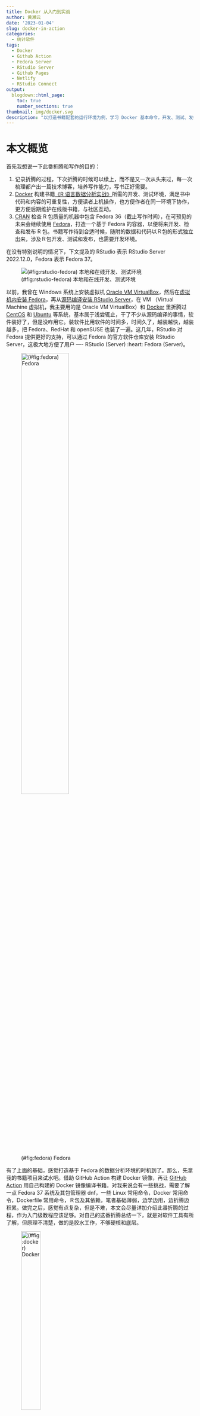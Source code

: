 ```yaml
---
title: Docker 从入门到实战
author: 黄湘云
date: '2023-01-04'
slug: docker-in-action
categories:
  - 统计软件
tags:
  - Docker
  - Github Action
  - Fedora Server
  - RStudio Server
  - Github Pages
  - Netlify
  - RStudio Connect
output:
  blogdown::html_page:
    toc: true
    number_sections: true
thumbnail: img/docker.svg
description: "以打造书籍配套的运行环境为例，学习 Docker 基本命令，开发、测试、发布 Docker 镜像，利用 Github Action 在线构建和发布 Docker 镜像，并测试和发布书稿。"
---
```


<!-- 
为什么要做这件事
做这件事的困难有哪些
是怎么处理这些困难的
做完后有哪些经验教训
后面还可以做哪些事情
文章层次结构先确定下
 -->

# 本文概览 {#overview}

首先我想说一下此番折腾和写作的目的：

1.  记录折腾的过程，下次折腾的时候可以续上，而不是又一次从头来过，每一次梳理都产出一篇技术博客，培养写作能力，写书正好需要。
1.  [Docker](https://www.docker.com/) 构建书籍[《R 语言数据分析实战》](https://github.com/XiangyunHuang/data-analysis-in-action)所需的开发、测试环境，满足书中代码和内容的可重复性，方便读者上机操作，也方便作者在同一环境下协作，更方便后期维护在线版书籍，与社区互动。
1.  [CRAN](https://cran.r-project.org/) 检查 R 包质量的机器中包含 Fedora 36（截止写作时间），在可预见的未来会继续使用 [Fedora](https://getfedora.org/)，打造一个基于 Fedora 的容器，以便将来开发、检查和发布 R 包。书籍写作待到合适时候，随附的数据和代码以Ｒ包的形式独立出来，涉及Ｒ包开发、测试和发布，也需要开发环境。

::: rmdtip
在没有特别说明的情况下，下文提及的 RStudio 表示 RStudio Server 2022.12.0，Fedora 表示 Fedora 37。
:::


![(\#fig:rstudio-fedora) 本地和在线开发、测试环境](img/rstudio-fedora.svg)


以前，我曾在 Windows 系统上安装虚拟机 [Oracle VM VirtualBox](https://www.virtualbox.org/)，然后在[虚拟机内安装 Fedora](/2020/05/linux-distribution/)，再从[源码编译安装 RStudio Server](/2019/05/rstudio-server-fedora/)，在 VM （Virtual Machine 虚拟机，我主要用的是 Oracle VM VirtualBox）和 [Docker](https://www.docker.com/) 里折腾过 [CentOS](https://www.centos.org/) 和 [Ubuntu](https://ubuntu.com/download/server) 等系统，基本属于浅尝辄止，干了不少从源码编译的事情，软件装好了，但是没咋用它。装软件比用软件的时间多，时间久了，越装越快，越装越多，把 Fedora、RedHat 和 openSUSE 也装了一遍。这几年，RStudio 对 Fedora 提供更好的支持，可以通过 Fedora 的官方软件仓库安装 RStudio Server，这极大地方便了用户 ---- RStudio (Server) :heart: Fedora (Server)。

![(\#fig:fedora) Fedora](img/fedora-logo.svg){ width=55% }

有了上面的基础，感觉打造基于 Fedora 的数据分析环境的时机到了。那么，先拿我的书籍项目来试水吧。借助 GitHub Action 构建 Docker 镜像，再让 [GitHub Action](https://docs.github.com/en/actions) 用自己构建的 Docker 镜像编译书籍。对我来说会有一些挑战，需要了解一点 Fedora 37 系统及其包管理器 dnf，一些 Linux 常用命令，Docker 常用命令，Dockerfile 常用命令，Ｒ包及其依赖，笔者基础薄弱，边学边用，边折腾边积累。做完之后，感觉有点复杂，但是不难，本文会尽量详加介绍此番折腾的过程，作为入门级教程应该足够。对自己的这番折腾总结一下，就是对软件工具有所了解，但原理不清楚，做的是胶水工作，不够硬核和底层。

![(\#fig:docker) Docker](img/docker.svg){ width=35% }

Docker 镜像以打包的方式处理依赖问题。其一软件依赖，比如书籍项目要求 Ｒ版本 4.2.0 及以上，截止本文发布时间，[tensorflow](https://github.com/tensorflow/tensorflow) 要求 Python 3.7 至 3.10。在不从源码编译的情况下，Fedora 37 只有 Python 3.11.x，Fedora 36 仅支持 R 4.1.x。其二 Ｒ包依赖，从Ｒ包官网了解 R 包依赖及其对系统软件的依赖。这次直接使用 Fedora 37 了事，不想在 Fedora 36 上从源码编译 R 软件，而 tensorflow 过段时间肯定会支持新版本 Python 3.11.x[^r-devel]。在构建 Docker 镜像时，没有从源码编译 R、[Python](https://www.python.org/)、[TinyTeX](https://github.com/rstudio/tinytex-releases) 等软件，是因为 Fedora 系统更新快，内置的软件版本比较新，足够满足书籍开发所需，用不着从源码编译，也省心省力，何乐不为。

[^r-devel]: 以前从源码编译软件的事情没少干，比如[从源码安装最新的开发版 R 软件](/2019/05/r-devel-ubuntu/)，[在 Fedora Server 上从源码安装 RStudio Server](/2019/05/rstudio-server-fedora/)。

目前打包了两个 Docker 镜像，本地开发推荐标准版 Docker 镜像，包含 Ｒ 软件、常见系统依赖、RStudio Server。本地复现书籍内容推荐专业版 Docker 镜像，包含更多的 Ｒ包、更多的系统依赖、Python [虚拟环境](https://github.com/pypa/virtualenv)、[CmdStan](https://github.com/stan-dev/cmdstan) 框架、配置 [Quarto](https://quarto.org/) 及 [Pandoc](https://github.com/jgm/pandoc) 等。专业版是在标准版的基础上又添加许多书籍开发和测试的软件工具。因为知道书籍项目的依赖很多，又存在前述诸多不熟悉的地方，开发 Dockerfile 是分阶段进行的，首先在本地开发的标准版 Dockerfile，然后是专业版，期间又学习了 GitHub Action，利用 GitHub Action提供的环境构建专业版 Docker 镜像。[GitHub Action 是基于虚拟机的](https://github.com/actions/runner-images)，使用自定义容器的目的是方便维护和复现书籍内容，提供可重复性的重要支持。

![(\#fig:data-analysis) 《R 语言数据分析实战》](img/data-analysis.svg)


下面的入门篇和进阶篇是围绕两个 Dockerfile 文件展开的，都在书籍仓库里 ---
<https://github.com/XiangyunHuang/data-analysis-in-action>。将本文和 Dockerfile 文件对照看，既具体到细节又不失整体的概况。

-  [`fedora_rstudio.Dockerfile`](https://github.com/XiangyunHuang/data-analysis-in-action/blob/main/fedora_rstudio.Dockerfile) 对应标准版 Docker 镜像
-  [`fedora_rstudio_pro.Dockerfile`](https://github.com/XiangyunHuang/data-analysis-in-action/blob/main/fedora_rstudio_pro.Dockerfile) 对应专业版 Docker 镜像


当本文学习完，相信读者可以基于**任意**操作系统**任意**项目搭建环境，构建 Docker 镜像，复杂如 [rocker](https://github.com/rocker-org/rocker) 项目和[rstudio-docker-products](https://github.com/rstudio/rstudio-docker-products)项目也不难掌握。

# 开发 Dockerfile --- 入门篇 {#develop-dockerfile}


Dockerfile 文件主要包含一系列命令操作，看起来像是将 Shell 命令搬迁到文件中。接下来陆续介绍 Dockerfile 里的内容，让我们一起来制作和使用 Docker 镜像吧，这首先涉及一些基础的 Docker 命令。

|命令|含义|
|:--|:----|
|docker login| 登陆账户|
|docker logout| 登出账户|
|docker pull| 拉取镜像|
|docker run | 创建容器|
|docker exec| 运行命令|
|docker build| 构建镜像|
|docker push| 推送镜像|
|docker images| 查看镜像|
|docker rmi | 删除镜像|
|docker commit| 容器快照|
|docker ps| 查看容器|
|docker rm | 删除容器|
|docker start| 启动容器 |
|docker stop| 停止容器|


了解以上命令足够完成 Docker 入门和本文所涉及的项目，更多命令和详细介绍可参见书籍[《Docker 从入门到实践》](https://yeasy.gitbook.io/docker_practice/)。

## 登陆 Dockerhub

首先从 Docker 官网 <https://www.docker.com/> 下载和安装 Docker 桌面客户端软件，然后在 Docker Hub 上注册账户 <https://hub.docker.com/>。

```bash
echo "$DOCKER_PASSWORD" | docker login -u "$DOCKER_USERNAME" --password-stdin
```

- `DOCKER_USERNAME` 用户名
- `DOCKER_PASSWORD` 密码

## 拉取 Fedora 镜像

```
docker pull fedora:37
```

## 创建并进入容器

```
# 创建容器
docker run -itd -p 8484:8787 --name=daar \
  --privileged=true -v "/${PWD}:/home/rstudio" \
  -e USER=docker -e PASSWORD=docker123 fedora:37

# 进入容器
docker exec -it daar bash
```

`--privileged=true`
:   有时候，我们需要以管理员权限安装一些系统软件，比如 `sudo dnf install optipng`

`--name` 
:  给容器取名字 daar

`-i`
:  即 ` --interactive` 交互模式运行，让 STDIN （标准输入）开着

`-t`
:  即 `--tty` 分配一个 pseudo-TTY （终端模拟器，伪终端）

`-d` 
:  即 `--detach=false` 默认在后台运行容器

`-p` 
:  即 `--publish` 指定容器暴露的端口，`8484:8787` 表示主机端口 8484 映射容器端口 8787，这是主机和容器之间通信的一种方式

`-e` 
:  即 `--env` 指定环境变量，供容器使用

`-v` 
:  即 `--volume` 挂载主机目录到容器中的目录，主机和容器共享目录，这也是一种通信


## 配置标准用户账户


先创建非 root 的普通用户账户，如下创建用户组 staff，再创建用户 docker 并把它添加到 staff 组中，最后设置密码。

```
# 添加用户组 staff 及用户 docker
groupadd staff \
  && useradd -g staff -d /home/docker docker
# 设置用户 docker 的密码为 docker123
echo 'docker:docker123' | chpasswd
```

如果用户账户及密码不对，则登陆 RStudio Server 时会报下面的错误。

```
Error: Incorrect or invalid username/password
```

![(\#fig:rstudio-server-account)配置标准账户](img/rstudio-server-login-error.png){ width=55% }

::: rmdwarn
RStudio Server 不允许以 root 账户登陆的，必须创建普通账户，可以给普通账户授予管理员权限，安装系统软件。
:::

还可以顺便添加到 `/etc/sudoers` 文件中，以便使用 sudo 命令。下面将 docker 用户添加到 sudoers 文件中，以后可以在 RStudio 的 Terminal 窗口中使用 sudo 命令安装系统仓库中的软件。

```
echo "docker	ALL=(ALL) 	ALL" >> /etc/sudoers
```

进一步，如果想连密码都不需要输入就可以安装系统软件，那么可以

```
echo "docker	ALL=(ALL) 	NOPASSWD: ALL" >> /etc/sudoers
```

更多说明可以见文件 `/etc/sudoers` 的内容。

## 安装配置 R 软件 {#setup-r}

安装 R-devel 自不必说，安装 R-littler 和 R-littler-examples 是为了在命令行快速地安装 R 包，配置软链接相当于快捷方式，再设置 CRAN 镜像地址、R 包安装目录和 R 运行的语言环境，最后用快捷方式安装两个 R 包。

```
# 安装 R 软件
dnf install -y R-devel R-littler R-littler-examples
# 配置 R 软件
ln -s /usr/lib64/R/library/littler/examples/install.r /usr/bin/install.r \
 && ln -s /usr/lib64/R/library/littler/examples/install2.r /usr/bin/install2.r \
 && ln -s /usr/lib64/R/library/littler/examples/installGithub.r /usr/bin/installGithub.r \
 && ln -s /usr/lib64/R/library/littler/examples/testInstalled.r /usr/bin/testInstalled.r \
 && mkdir -p /usr/local/lib/R/site-library \
 && echo "options(repos = c(CRAN = 'https://cran.r-project.org/'))" | tee -a /usr/lib64/R/etc/Rprofile.site \
 && chmod a+r /usr/lib64/R/etc/Rprofile.site \
 && echo "LANG=en_US.UTF-8" >> /usr/lib64/R/etc/Renviron.site \
 && echo "export LC_ALL=en_US.UTF-8"  >> /etc/profile \
 && echo "export LANG=en_US.UTF-8"  >> /etc/profile \
 && echo "CXXFLAGS += -Wno-ignored-attributes" >> /usr/lib64/R/etc/Makeconf \
 && Rscript -e 'x <- file.path(R.home("doc"), "html"); if (!file.exists(x)) {dir.create(x, recursive=TRUE); file.copy(system.file("html/R.css", package="stats"), x)}' \
 && install.r docopt \
 && install2.r remotes
```

`install2.r` 命令需要 docopt 包，`installGithub.r` 命令需要 remotes 包。

::: rmdnote

```
Error in file.copy(file.path(R.home("doc"), "html", "R.css"), outman) :
  (converted from warning) problem copying /usr/share/doc/R/html/R.css
to /usr/lib64/R/library/00LOCK-<package>/00new/<package>/html/R.css:
No such file or directory
```

下面一行是为了处理安装 R 包时发出的上面警告。

```
Rscript -e 'x <- file.path(R.home("doc"), "html"); if (!file.exists(x)) {dir.create(x, recursive=TRUE); file.copy(system.file("html/R.css", package="stats"), x)}'
```
:::

最后，赋予 docker 用户访问 R 包安装目录的全权。

```
chown -R docker:staff /usr/local/lib/R/site-library
```


## 安装配置 RStudio Server {#setup-rstudio-server}

首先安装 RStudio Server 软件，然后设置为系统启动时启动

```
# 安装 rstudio-server 软件
dnf -y install rstudio-server \
 # 复制 rstudio-server.service 文件到初始化
 && cp /usr/lib/systemd/system/rstudio-server.service /etc/init.d/ \
 # 添加执行权限
 && chmod +x /etc/init.d/rstudio-server.service \
 # 注册启动服务
 && systemctl enable rstudio-server
```

rstudio-server.service 文件的路径可以通过命令 `rstudio-server status` 找到。

::: rmdnote
需要将 rstudio-server 服务注册到系统启动任务中，这样拉起容器的时候，rstudio-server 服务自动启动，就可以浏览器登陆和使用了。否则，需要先进入容器，启动 rstudio-server 服务，这就比较麻烦。
:::

RStudio Server 服务默认使用 8787 端口，浏览器登录使用服务，需要做主机端口和容器服务端口的映射，容器内需要暴露 8787 端口。

```
EXPOSE 8787/tcp
```

默认情况下，启动容器是不会启动任何服务的，包括一些系统服务，如 [systemd](https://systemd.io/)。因此需要添加如下命令，告诉系统初始化。

```
CMD [ "/sbin/init" ]
```

::: rmdwarn

若系统初始化时不启动 systemd 服务，在使用 R 语言操作跟时区、日期相关的包和函数时，会报警告。

```
System has not been booted with systemd as init system (PID 1). Can't operate.
Failed to connect to bus: Host is down
```

```
Warning in system("timedatectl", intern = TRUE) :
   running command 'timedatectl' had status 1
```
:::


配置好后，可以使用 timedatectl 命令查看当前容器中的时区设置。

```bash
timedatectl show --property=Timezone
```

正常情况下，可以看到输出：

```
Timezone=Etc/UTC
```

而在 R 控制台输入 `Sys.timezone()` 可以看到 `UTC`，这是我在 Dockerfile 里设置好的，是预期的输出。下面在 Dockerfile 里设置系统语言环境和时区。

```
# Set locale
ENV LANG=en_US.UTF-8 \
    LANGUAGE=en_US.UTF-8

# Set default timezone
ENV TZ UTC
```

## 安装一些 LaTeX 宏包 {#setup-latex}

在以上述方式安装 R 软件的同时，会安装不少 LaTeX 宏包，为了能在 R Markdown 文档中使用中文环境，编译出 PDF 格式文档，还需要安装一些额外的 LaTeX 宏包，如 [texlive-ctex](https://ctan.org/pkg/ctex) 和 [texlive-fandol](https://ctan.org/pkg/fandol) 等，英文字体包选用 [texlive-sourceserifpro](https://ctan.org/pkg/sourceserifpro)、[texlive-sourcecodepro](https://ctan.org/pkg/sourcecodepro)、[texlive-sourcesanspro](https://ctan.org/pkg/sourcesanspro) 三件套。

```
dnf -y install texlive-sourceserifpro \
   texlive-sourcecodepro \
   texlive-sourcesanspro \
   texlive-pdfcrop \
   texlive-dvisvgm \
   texlive-dvips \
   texlive-dvipng \
   texlive-ctex \
   texlive-fandol \
   texlive-xetex \
   texlive-framed \
   texlive-titling \
   texlive-fira \
   texlive-awesomebox \
   texlive-fontawesome5 \
   texlive-fontawesome \
   texlive-newtx \
   texlive-tcolorbox
```

还有几个常用的工具一块安装上。

```
dnf -y install ghostscript optipng ImageMagick
```

[ghostscript](https://www.ghostscript.com/) 做字体处理，[optipng](https://optipng.sourceforge.net/) 做图片优化，[ImageMagick](https://imagemagick.org/) 做图像处理。

![(\#fig:imagemagick) ImageMagick](img/imagemagick.png){ width=35% }

## 安装一些 R 包依赖

有很多 R 包会依赖一些系统软件，下面是一些最常用的。

```
dnf -y install libcurl-devel \
   openssl-devel \
   libssh2-devel \
   libgit2-devel \
   libxml2-devel \
   glpk-devel \
   gmp-devel \
   cairo-devel \
   v8-devel \
   igraph-devel \
   NLopt-devel
```

- （广义）线性混合效应模型包 [lme4](https://github.com/lme4/lme4) 需要 nloptr 包，[nloptr](https://github.com/astamm/nloptr) 包需要 NLopt-devel
- 网络分析与可视化包 [igraph](https://github.com/igraph/rigraph) 需要 libxml2-devel、glpk-devel、gmp-devel 等

## 安装一些系统软件

每个具体的实战项目所需的环境依赖是不一样的，下面这些有的必须，有的可选，必须和可选需要具体问题具体分析，具体到我的书籍项目，可以都安装上。

- glibc-langpack-en 英文环境所需语言包（必须）
- passwd 提供 chpasswd 命令修改账户密码（必须）
- initscripts 连带 systemd 一起安装，系统初始化启动脚本（必须）
- bzip2 文件（夹）压缩命令（可选）
- python3-virtualenv 创建 Python 虚拟环境（可选）
- cargo R 包 gifski 需要（可选）
- firewalld 启用防火墙服务（可选）

```
dnf -y install glibc-langpack-en \
   automake \
   texinfo \
   cargo \
   bzip2 \
   passwd \
   initscripts \
   firewalld \
   python3-virtualenv 
```

Dockerfile 里设置系统语言环境和时区，最后，将工作目录切换到 docker 用户主目录。

```
# Set locale
ENV LANG=en_US.UTF-8 \
    LANGUAGE=en_US.UTF-8

# Set default timezone
ENV TZ UTC

WORKDIR /home/docker/
```


## 本地构建 Docker 镜像

从指定 Dockerfile 构建 Docker 镜像

```
docker build --build-arg "QUARTO_VERSION=1.2.280" \
  -t xiangyunhuang/daar:latest -f ./Dockerfile .
```

- `-f` 即 `--file` 指定 Dockerfile 的路径
- `-t` 即 `--tag` 指定构建成功后镜像的名称
- `--build-arg` 传递构建参数给 Dockerfile 的 ARG 参数变量
- `.` 指定 Dockerfile 文件所在的目录，`.` 表示当前目录。

从镜像拉起容器

```
docker run -itd -p 8383:8787 --name=daar \
  --privileged=true -v "/${PWD}:/home/docker" xiangyunhuang/daar:latest
```

进入容器中查看各项配置是否正常，若有缺失，安装依赖并记录，直到本地编译出来 HTML、DOCX、PDF 和 EPUB 格式书籍，接着将缺失的依赖和配置添加到 Dockerfile 文件中，再重新构建镜像、检查、测试。

```
docker exec -it daar bash
```

命令 `docker exec` 的参数 `-i` 和 `-t` 的含义与命令 `docker run` 是一样的。

## 本地发布 Docker 镜像

一切正常后，推送到 Docker Hub。

```
docker push xiangyunhuang/daar:latest
```

常常不是一次性成功的，有时候需要修改镜像，进入容器中，添加一些环境依赖后，退出容器，再把新的内容加入镜像，从容器快照，打包镜像，提交容器，操作效果类似 `git commit -m`。

```bash
docker commit -a "Xiangyun Huang <xiangyunfaith@outlook.com>" \
 -m "Docker Image for Book" f8bb7e701514 xiangyunhuang/daar:1.0.0
```

- `-a` 表示 `author` 指定提交该镜像的作者
- `-m` 提交镜像的说明文字
- `f8bb7e701514` 容器的 ID
- `xiangyunhuang/daar` 镜像的名字
- `1.0.0` 指定镜像 TAG ，如果不指定，默认就是 latest

::: rmdwarn
开发 Dockerfile、 构建镜像、测试功能、发布镜像的这个过程不是一帆风顺的，要经过多次迭代。
:::


## 使用自定义的镜像 {#use-custom-images}

最后，构建的 Docker 镜像包含 13 层，好些层还很大，动辄上 G。

![(\#fig:docker-image-layer) Docker 镜像包含 13 层](img/docker-image-layer.png)

[Docker Hub](https://hub.docker.com/) 上显示 [3.29 G](https://hub.docker.com/repository/docker/xiangyunhuang/daar/tags?page=1&ordering=last_updated)，拉取到本地后，从图中可以看到 Docker 镜像的大小是 8.39 G，由此可知，Docker Hub 存储的镜像是压缩的。

![(\#fig:docker-image-size) Docker 镜像解压缩后近 8.4 G](img/docker-image-size.png)

进入容器后，通过命令 top 可以看到启动的服务及其状态信息，看到 RStudio Server 服务随着容器启动后自动加载了。

![(\#fig:rstudio-server-status) RStudio Server 服务以开机启动](img/rstudio-server-status.png)

容器中已安装的[字体](data/installed_fonts.txt)、[软件包](data/installed_packages.txt)、[R 包](data/installed_r_packages.txt)和 [texlive 发行版](data/installed_texlive.txt)，点击链接即可查看具体内容，以后若想加一些软件，可以搜索查找是否已安装[^installed]，不要在 Dockerfile 里重复地加内容。如果能进入容器，也可以用 `dnf info PKG` 或 `dnf list installed | grep PKG` 查看 PKG 是否已安装。

[^installed]: 各个文件保存的内容分别是如下命令输出的结果：

    ```bash
    dnf list installed >> installed_packages.txt
    fc-list | sort >> installed_fonts.txt
    dnf list installed | grep texlive >> installed_texlive.txt
    ```

现在，可以从浏览器网址 <http://localhost:8383/> 登陆 RStudio Server， 登陆页见下图 \@ref(fig:rstudio-server-login)

![(\#fig:rstudio-server-login) RStudio Server 登陆页面](img/rstudio-server-login.png)


登陆进来后，可以看到 RStudio Server 的界面，与桌面版没啥区别。


![(\#fig:rstudio-server-window) RStudio Server 界面窗口](img/rstudio-server-window.png)

1. R 控制台，命令窗口
1. 帮助子窗口，显示帮助文档
1. 环境子窗口，显示当前运行环境中的变量信息。
1. RStudio IDE 的主菜单栏
1. 当前登陆 RStudio Server 的用户。

::: rmdtip
Docker 中的 RStudio 及相关软件的信息如下：

- RStudio 2022.12.0+353 "Elsbeth Geranium" Release (7d165dcfc1b6d300eb247738db2c7076234f6ef0, 2022-12-18) for Fedora release 37 (Thirty Seven)
- Mozilla/5.0 (Macintosh; Intel Mac OS X 10_15_7) AppleWebKit/537.36 (KHTML, like Gecko) Chrome/108.0.0.0 Safari/537.36
:::

`capabilities()` 查看当前 R 软件的能力

![(\#fig:rstudio-server-volume) RStudio Server 与主机共享文件和目录](img/rstudio-server-volume.png)

1. 除了 X11（桌面版才可以有）、 aqua（macOS 专属）和 libxml 外，都支持，已然足够使用。
1. 可以看到主机通过挂载方式共享的文件目录。

`sessionInfo()` 查看当前运行窗口的会话（Session）信息

![(\#fig:rstudio-server-session) RStudio Server 控制台当前运行环境](img/rstudio-server-session.png)

## Docker 参数作为环境变量  {#docker-arg-env}

### 设置 Python 虚拟环境

书中数据建模的部分打算介绍一些深度学习的内容，涉及 Python 模块 tensorflow，设置 Python 虚拟环境，让 R 包 [reticulate](https://github.com/rstudio/reticulate) 能够发现和使用它。

```
# Set Python virtualenv
ENV RETICULATE_PYTHON_ENV=$RETICULATE_PYTHON_ENV
ENV RETICULATE_PYTHON=${RETICULATE_PYTHON_ENV}/bin/python

COPY requirements.txt requirements.txt
RUN virtualenv -p /usr/bin/python3 ${RETICULATE_PYTHON_ENV} \
 && source ${RETICULATE_PYTHON_ENV}/bin/activate \
 && pip install -r requirements.txt
```

当在 R 控制台中，运行 `reticulate::py_config()` 看到如下内容，说明 Python 虚拟环境配置好了。

```
python:         /opt/.virtualenvs/r-tensorflow/bin/python
libpython:      /usr/lib64/libpython3.11.so.1.0
pythonhome:     /opt/.virtualenvs/r-tensorflow:/opt/.virtualenvs/r-tensorflow
virtualenv:     /opt/.virtualenvs/r-tensorflow/bin/activate_this.py
version:        3.11.1 (main, Dec  7 2022, 00:00:00) [GCC 12.2.1 20221121 (Red Hat 12.2.1-4)]
numpy:          /opt/.virtualenvs/r-tensorflow/lib64/python3.11/site-packages/numpy
numpy_version:  1.24.1

NOTE: Python version was forced by RETICULATE_PYTHON
```

::: rmdtip
Dockerfile 里 COPY 命令的作用是将目录（与 Dockerfile 同一目录）下的文件复制到镜像里，一般在构建镜像的时候使用，如果不清理，会一直存在于镜像里，并随之分发。
:::

### 安装开发版 R 包

书中使用了一些存放在 Github 上的 R 包，它们还没有发布在 CRAN 上或者书籍本身需要开发版的 R 包。Github 有访问量限制， 一般只有设置个人访问令牌才不会超额。从 Github 上安装 R 包时，借助 export 命令导入环境变量，一次性使用 GITHUB_PAT，防止个人的 GITHUB_PAT 随 Docker 镜像一起分发出去。


```
# Set Extra R Packages
COPY DESCRIPTION DESCRIPTION
RUN export GITHUB_PAT=${GITHUB_PAT} && Rscript -e "remotes::install_deps('.', dependencies = TRUE)"
```

### 安装 Quarto 和 Pandoc

Quarto 软件内置一份 Pandoc 软件，Quarto 1.2.280 包含 Pandoc 2.19.2，Fedora 37 系统软件仓库不提供 Quarto，需要从 Quarto 官网下载安装。考虑到将来可能升级 Quarto，下面设置了环境变量 `QUARTO_VERSION`。用 Quarto 内置的版本替换了 Fedora 37 提供的低版本 Pandoc 2.14.0.3。顺便一提，网站 <https://pkgs.org/> 可以非常方便地在各大系统中查询软件及其版本。

```
# Set Quarto and Pandoc
RUN curl -fLo quarto.tar.gz https://github.com/quarto-dev/quarto-cli/releases/download/v${QUARTO_VERSION}/quarto-${QUARTO_VERSION}-linux-amd64.tar.gz \
 && mkdir -p /opt/quarto/ \
 && tar -xzf quarto.tar.gz -C /opt/quarto/ \
 && ln -s /opt/quarto/quarto-${QUARTO_VERSION}/bin/quarto /usr/bin/quarto \
 && mv -f /usr/bin/pandoc /usr/bin/pandoc.bak \
 && ln -s /opt/quarto/quarto-${QUARTO_VERSION}/bin/tools/pandoc /usr/bin/pandoc \
 && rm -rf quarto.tar.gz
```


最后，关于环境变量，简单总结一下：

1.  Dockerfile 里 ENV 命令设置的环境变量是永久的，会随镜像一起打包。软件安装配置都是在 root 账户下进行的，命令 ENV 设置的环境变量只在 root 账户下有效。
1.  Linux 里 export 命令设置的环境变量是一次性的，Dockerfile 里 RUN 命令运行结束就消失了。
1.  Dockerfile 里的环境变量是可以通过 `docker build --build-arg` 参数在构建镜像时传递进去的。


## 清理 Docker 镜像垃圾

缺失软件依赖、R 包依赖、错误配置环境等导致从 Dockerfile 构建镜像的过程中报错。构建失败是很正常的，本地多次尝试构建镜像，会产生很多垃圾，不及时清理，Docker 会显示空间不足（Docker 默认配置 20 G 空间，可以修改），而拉取失败，所以，每隔一段时间清理失败的构建及相关容器。

```
# 查看镜像
docker images
# 删除镜像
docker rmi 镜像 ID
# 查看容器
docker ps -a
# 删除容器
docker rm 容器名称
```


## Github Action :heart: Docker {#github-action-docker}


Github Action 默认是在虚拟机中运行任务，也可以配置为在容器中运行任务。分两步：

1. 利用 Github Action 在线构建和发布自定义的 Docker 镜像。
1. 利用 Github Action 从自定义的 Docker 镜像拉起容器，在容器里编译和部署书籍。此时，Github Action 要求操作系统必须选择 Ubuntu，比如 ubuntu-22.04。


### 在线构建和发布镜像

<!-- GHA + 构建镜像+ Docker Hub / GitHub Packages 发布 -->

将本地的构建过程迁移到线上，随着 Dockerfile 的更新，让 Github Action 自动帮我构建、更新镜像，这期间用到了一些 Action，其中最重要的是 `docker/build-push-action@v3`，下面展示文件 `docker-build-push.yml` 关键的部分，完整的文件内容见[链接](https://github.com/XiangyunHuang/data-analysis-in-action/blob/main/fedora_rstudio_pro.Dockerfile)。

```
jobs:
  docker:
    if: "contains(github.event.head_commit.message, '[docker]')"
    runs-on: ubuntu-22.04
    env:
      GITHUB_PAT: ${{ secrets.GITHUB_TOKEN }}
      RETICULATE_PYTHON_ENV: "/opt/.virtualenvs/r-tensorflow"
      CMDSTAN_VERSION: "2.31.0"
      CMDSTAN: "/opt/cmdstan/cmdstan-2.31.0"
      QUARTO_VERSION: "1.2.280"
    # 这中间还有下载代码仓库，登陆 Docker Hub 等操作
    steps:
      -
        name: Build and push
        uses: docker/build-push-action@v3
        with:
          context: .
          file: ./fedora_rstudio_pro.Dockerfile
          push: true
          tags: xiangyunhuang/daar:1.0.0
          build-args: |
            CMDSTAN=${{ env.CMDSTAN }}
            CMDSTAN_VERSION=${{ env.CMDSTAN_VERSION }}
            RETICULATE_PYTHON_ENV=${{ env.RETICULATE_PYTHON_ENV }}
            QUARTO_VERSION=${{ env.QUARTO_VERSION }}
            GITHUB_PAT=${{ env.GITHUB_PAT }}
```

Github Action 默认是采用虚拟机，这里选择 ubuntu-22.04 系统，配置一些系统环境变量，这些环境变量再作为参数，传入镜像构建过程中，`build-args` 相当于 `docker build --build-arg ARG` 构建。构建镜像需要指定 Dockerfile 文件路径 （即 `file: ./fedora_rstudio_pro.Dockerfile`） 及其所在目录（`context: .`）。构建还需要指定镜像的标签，即 `tags: xiangyunhuang/daar:1.0.0`。更多关于 `docker/build-push-action@v3` 的介绍见其官网 <https://github.com/docker/build-push-action>。

::: rmdtip
通过改变 Github Action 的环境变量（如 CMDSTAN、CMDSTAN_VERSION、QUARTO_VERSION 和 GITHUB_PAT 等）改变 Docker 镜像打包的软件版本、系统环境变量，实现了统一集中管理软件版本。
:::

构建完成后，陆续发布到了 GitHub Packages 和 Docker Hub

1.  Docker Hub 镜像地址 <https://hub.docker.com/repository/docker/xiangyunhuang/daar>
1.  GitHub Packages 地址 <https://github.com/XiangyunHuang/data-analysis-in-action/pkgs/container/daar>

拉取构建的镜像，如下：

```bash
# Docker Hub 镜像
docker pull xiangyunhuang/daar:latest
# GitHub Packages 镜像
docker pull ghcr.io/xiangyunhuang/daar:latest
```

### 在线编译和部署书籍

除了用 Github Action 来在线构建和发布镜像，还可以在线编译和部署书籍。我配置了两个任务：

1. 一个 Github Action 任务提供 Ubuntu 虚拟机，安装、配置和测试书籍所需的依赖后，编译书籍，获得网页版后，再发布到 [Github Pages](https://xiangyunhuang.github.io/data-analysis-in-action/) 和 [bookdown.org](https://bookdown.org/xiangyun/data-analysis-in-action/) (RStudio Connect)。
1. 另一个 Github Action 任务提供 Docker 环境，镜像是自己开发构建的，拉起容器，编译书籍后，将网页版部署到 [Netlify](https://data-analysis-in-action.netlify.app/)。

简言之，就是

1. GHA （Ubuntu VM）+ Github Pages / RStudio Connect （bookdown）
1. GHA （Ubuntu VM）+ Docker（Fedora） + Netlify

值得一提的是 GitHub Action 中使用容器的方法，确保虚拟机和容器共享书籍项目，关键配置如下：

```
jobs:
  build-deploy:
    if: "!contains(github.event.head_commit.message, '[docker]')"
    runs-on: ubuntu-22.04
    container:
      image: ghcr.io/xiangyunhuang/daar:1.0.0
      credentials:
         username: ${{ github.repository_owner }}
         password: ${{ secrets.GITHUB_TOKEN }}
      volumes:
        - ${{ github.workspace }}:/home/docker
      ports:
        - 8383:8787
```


`runs-on: ubuntu-22.04` 往下配置容器 `container:`，依次包括镜像来源，Github 访问令牌（因为我是从 Github Packages 获取镜像的），主机到容器的目录映射（挂载共享数据文件），端口映射（可选，因为并没有打算登陆 RStudio Server，当任务运行时，不限制登陆，感兴趣的读者可以试试看）。

接下来就是进入容器，进入书籍项目，再执行编译。

```
    steps:
      - name: Checkout
        uses: actions/checkout@v3
        
      - name: Render Book
        run: |
          quarto render
```

最后，将编译出来的网页版书籍发布到 Netlify，相关配置如下。

```
      - name: Deploy to Netlify
        if: contains(env.isExtPR, 'false')
        id: netlify-deploy
        uses: nwtgck/actions-netlify@v2
        with:
          publish-dir: './_book'
          production-branch: main
          github-token: ${{ secrets.GITHUB_TOKEN }}
          deploy-message:
            'Deploy from GHA: ${{ github.event.pull_request.title || github.event.head_commit.message }} (${{ github.sha }})'
          enable-pull-request-comment: true
          enable-commit-comment: true
        env:
          NETLIFY_AUTH_TOKEN: ${{ secrets.NETLIFY_AUTH_TOKEN }}
          NETLIFY_SITE_ID: ${{ secrets.NETLIFY_SITE_ID }}
        timeout-minutes: 10
```

指定发布的文件目录，配置 Netlify 的访问令牌 `NETLIFY_AUTH_TOKEN` 和网站 ID `NETLIFY_SITE_ID`，这些都存储在书籍仓库的设置里。更多详情见 `nwtgck/actions-netlify@v2` 的官网 <https://github.com/nwtgck/actions-netlify>。


# 优化 Dockerfile --- 进阶篇 {#optimize-dockerfile}

优化的目标主要是：

1. Docker 镜像尽可能小一些，不必要的依赖能少则少。
1. Dockerfile 配置更灵活些，维护更方便些。

优化方法就是逐行思考命令优化的可能，像多次使用到的命令，如 dnf，值得重点关注。每个 Dockerfile 文件中的 RUN 命令会产生中间层，也是重点关注对象，该合并的合并。

::: rmdtip
当前，就具体的书籍项目来说，按以上步骤构建的镜像体积大了些，但也小不了太多，目前是 3.29 G，毕竟用到的软件和 R 包很多。比如

- Edzer Pebesma, Roger Bivand 的书 [Spatial Data Science with applications in R](https://github.com/edzer/sdsr) 配套镜像高达 18 G
- Robin Lovelace, Jakub Nowosad, Jannes Muenchow 的书[Geocomputation with R](https://github.com/Robinlovelace/geocompr) 配套镜像 2G（已采用分段构建 Docker 镜像的方式）

在书籍完成初稿后，所需软件和 R 包依赖基本稳定后，可以考虑再集中一波优化操作。
:::


## 重新组织项目结构

之前低估书籍项目的依赖复杂度，应该拆分出来基础版、标准版和专业版，便于分段开发、测试和维护，也可以对镜像瘦身，这可以模仿项目[Docker images for RStudio Professional Products](https://github.com/rstudio/rstudio-docker-products)的做法。也可以采用 Docker 多阶段构建让镜像瘦身，以一个 Dockerfile 文件划分出基础版、标准版和专业版，让镜像的功能拆分更加合理，降低耦合，更好维护。

## 安装二进制 R 包

后来，我也注意到 Fedora 社区提供编译好的 Ｒ包，约支持 CRAN 上发布的 18000 个Ｒ包，编译和安装 Ｒ包本是费时费力的事情，需要处理 Ｒ包之间的依赖，以及Ｒ包对系统软件的依赖，现在通过 Fedora Copr [cran2copr](https://github.com/Enchufa2/cran2copr) (RPM repo of CRAN packages for Fedora) 可以非常轻松地安装 Ｒ包。

直接安装二进制包加快 Docker 镜像构建速度，顺便一提，益辉的项目[Extra Binary R packages for the Homebrew R](https://github.com/yihui/homebrew-cran-extra)，提供一些 CRAN 上不再可用的二进制 R 包，对 macOS 用户就比较友好，现在不维护了。

```bash
dnf copr -y enable iucar/cran
dnf install -y R-CoprManager
```

安装 R 包 ggplot2 就和安装系统软件的操作一样了，更多介绍详情可以参考[Fedora Packages of R Software](https://cran.r-project.org/bin/linux/fedora/)。

```bash
dnf install -y R-CRAN-ggplot2
```

::: rmdnote
如何从 DESCRIPTION 文件读取 R 包列表，又如何将安装 R 包转化为 Shell 命令？需要注意命名规则，比如 ggplot2 包对应 R-CRAN-ggplot2，而未在 CRAN 上发布的 R 包需要单独处理。
:::


```r
# 根据 DESCRIPTION 文件获取 R 包依赖
desc_deps <- desc::desc_get_deps()
# 筛选 Imports 和 Suggests 级的依赖包
desc_pkgs <- desc_deps[desc_deps$type %in% c("Imports", "Suggests"), "package"]
# 添加前缀 R-CRAN-
desc_pkgs <- paste("R-CRAN-", desc_pkgs, sep = "")
# 去掉 Github 上的 R 包后，将 R 包列表保存到文件
cat(desc_pkgs, file = "desc_pkgs.txt")
```

先从 Copr 仓库安装编译好的二进制的 R 包，再安装 cmdstanr 包（来自专属仓库的 R 包），最后安装 Github 上的 R 包，并清理现场。

```
# Set Extra R Packages
COPY DESCRIPTION DESCRIPTION
COPY desc_pkgs.txt desc_pkgs.txt
RUN dnf -y copr enable iucar/cran \
  && dnf -y install R-CoprManager \
  && dnf -y install $(cat desc_pkgs.txt) \
  && Rscript -e 'install.packages("cmdstanr", repos = c("https://mc-stan.org/r-packages/", getOption("repos")), type="source")' \
  && export GITHUB_PAT=${GITHUB_PAT} \
  && Rscript -e "remotes::install_deps('.', dependencies = TRUE)" \
  && rm -f DESCRIPTION desc_pkgs.txt
```

::: rmdwarn
showtextdb 和 showtext 包是例外，必须从源码安装，否则，不能加载使用系统安装的字体。

```
install2.r showtextdb showtext
```
:::


::: rmdtip
GitHub Action 提供的 Ubuntu 虚拟机和自定义的 Fedora 镜像都可以用 DESCRIPTION 文件管理书籍依赖的Ｒ包，当然用户本地也可以用，这达到了依赖集中管理和使用。
:::


## 不要安装弱依赖

配置 dnf 软件包管理器，不要安装软件弱依赖，弱依赖对软件正常运行是不必要的，类似 R 包的 Suggests 级依赖，给 Docker 镜像瘦身。

```bash
echo "install_weak_deps=False" >> /etc/dnf/dnf.conf
```

这操作基本相当于在 Ubuntu 系统上给 `apt-get` 命令加上 `--no-install-recommends` 参数，在不同 Linux 系统上包管理器命令之间的对应关系见[这里](https://wiki.archlinux.org/title/Pacman/Rosetta)，[tldr](https://github.com/tldr-pages/tldr) 的[网站](https://tldr.finzzz.net/)还提供命令的常用姿势。

```
apt-get install -y --no-install-recommends PKG
```

以安装软件 proj-devel 为例，配置不安装弱依赖，则只需占用 20 M 空间，而安装弱依赖则需要占用 589 M 空间，这有 **30 倍的瘦身效果**。当然，实际瘦身效果取决于软件本身的弱依赖大小。

配置文件中还有好些个设置，比如下面一行表示不安装软件的帮助文档，这意味着 man 命令无法查看命令帮助手册。这选项设置让我想起了 [TinyTeX](https://github.com/rstudio/tinytex) 项目，为了瘦身，默认不安装 LaTeX 宏包的帮助文档。

```
tsflags=nodocs
```

当输入 `man ls` 结果是 `No manual entry for ls`。当前 `/etc/dnf/dnf.conf` 文件中的配置如下：

```
# see `man dnf.conf` for defaults and possible options

[main]
gpgcheck=True
installonly_limit=3
clean_requirements_on_remove=True
best=False
skip_if_unavailable=True
tsflags=nodocs
install_weak_deps=False
```

更多配置选项和说明见 dnf 软件包管理器文档 <https://dnf.readthedocs.io/en/latest/>。


::: rmdtip
经过上面两步优化，Docker 镜像从 3.29 G 减少到 2.44 G，GitHub Action 构建镜像的时间从 90 分钟减少至 20 分钟。
:::

## 自定义用户账户


从环境变量设置用户账户，在拉取 Docker 容器的时候，传递环境变量 USER 和 PASSWORD 进而自动设置账户，这是 Rocker 项目的做法，设置[默认账户](https://github.com/rocker-org/rocker-versioned2/blob/master/scripts/default_user.sh)和[初始化用户账户](https://github.com/rocker-org/rocker-versioned2/blob/master/scripts/init_userconf.sh)。下面举个例子，就是这样将用户账户传递进容器的。

```
docker run -itd -p 8484:8787 --name=daar \
  --privileged=true -v "/${PWD}:/home/docker" \
  -e USER=docker -e PASSWORD=docker123 ghcr.io/xiangyunhuang/daar:latest
```

接着，将此用户作为登陆 RStudio 的用户，是否需要将该用户添加到 sudoers 文件中，也是可以通过这种方式控制的，比如再传递变量 `-e ROOT=true` 赋予用户管理员权限，这部分留待读者去实现。


::: rmdnote
Github Action 调用自定义的镜像运行容器，仅支持在容器中以 root 身份运行命令，详见[链接](https://docs.github.com/en/actions/using-github-hosted-runners/about-github-hosted-runners#docker-container-filesystem)。以上配置的 docker 账户是不能在 Github Action 中使用的，而在本地是可以的。`docker run` 命令 `-u` 参数可以指定以哪个账户在容器运行命令。
:::

# 本文小结 {#summary}

1.  归纳整理一些踩坑 Github Action / Docker Container / Fedora 37  / RStudio Server，它们的交互及连续测试 CI 和连续部署 CD 的经验。借助 Github Action 打造自定义的镜像，从自定义的镜像中拉起容器，继而编译、测试书稿，再将书籍托管在 Netlify / Github Pages 等服务上。

1.  学习 [Rocker](https://github.com/rocker-org/rocker) 项目，产出一个镜像文件 Dockerfile，打造一个基于 Fedora 37 + RStudio Server 数据分析环境。Fedora 和 CentOS / RedHat 是一脉相承的，相比而言，Fedora 更新、更适合折腾，同情还在 CentOS 6/7 中[挣扎的人](https://yuanfan.rbind.io/project/installr/)，话说 [CentOS 已经不是以前的 CentOS 了](https://blog.centos.org/2020/12/future-is-centos-stream/)，[Rocky Linux ](https://rockylinux.org/)和[AlmaLinux OS](https://almalinux.org/) 都在补位。填坑[从零搭建现代数据科学平台](https://github.com/cosname/cosx.org/issues/904)，充实[数据分析师的技能栈](https://github.com/cosname/cosx.org/issues/1047)。通过借鉴、模仿、抄袭等办法学习优秀的开源项目，融入自己的项目中解决问题。

1.  写书的过程中，发现写作水平的提升空间还很大，写长博客是锻炼的方式。写作参考范叶亮的技术笔记 --- [Tech 101](https://leovan.me/tech101/) 详细记录在虚拟机里搭建 Hadoop / Spark / Hive 的过程。过程力求详细，坑记录完整，以后就省心省力。在这样一些基础繁琐的问题上解决得更好、更有效率是很有意义的，顺便可以就某个或某几个工具深入学习、交流、分享。

# 参考材料 {#references}

1. Google 搜索和 SO 爆栈网
1. Docker images for RStudio Professional Products <https://github.com/rstudio/rstudio-docker-products>
1. R configurations for Docker <https://github.com/rocker-org/rocker>
1. Docker 从入门到实践 <https://yeasy.gitbook.io/docker_practice/>
1. Best practices for writing Dockerfiles <https://docs.docker.com/develop/develop-images/dockerfile_best-practices/>
1. Deployment, Configuration, and Administration of Fedora 37. <https://docs.fedoraproject.org/en-US/fedora/latest/system-administrators-guide/>
1. GitHub Action 官方文档 <https://docs.github.com/en/actions>
1. Netlify 官方文档 <https://docs.netlify.com/>
1. Posit Connect 官方文档 <https://docs.posit.co/connect/user/api-keys/>
1. RStudio Server (Posit Workbench) 官方文档 <https://docs.posit.co/rsw/>
1. Bash 教程 <https://github.com/wangdoc/bash-tutorial>
1. Fedora Packages of R Software. <https://cran.r-project.org/bin/linux/fedora/>
